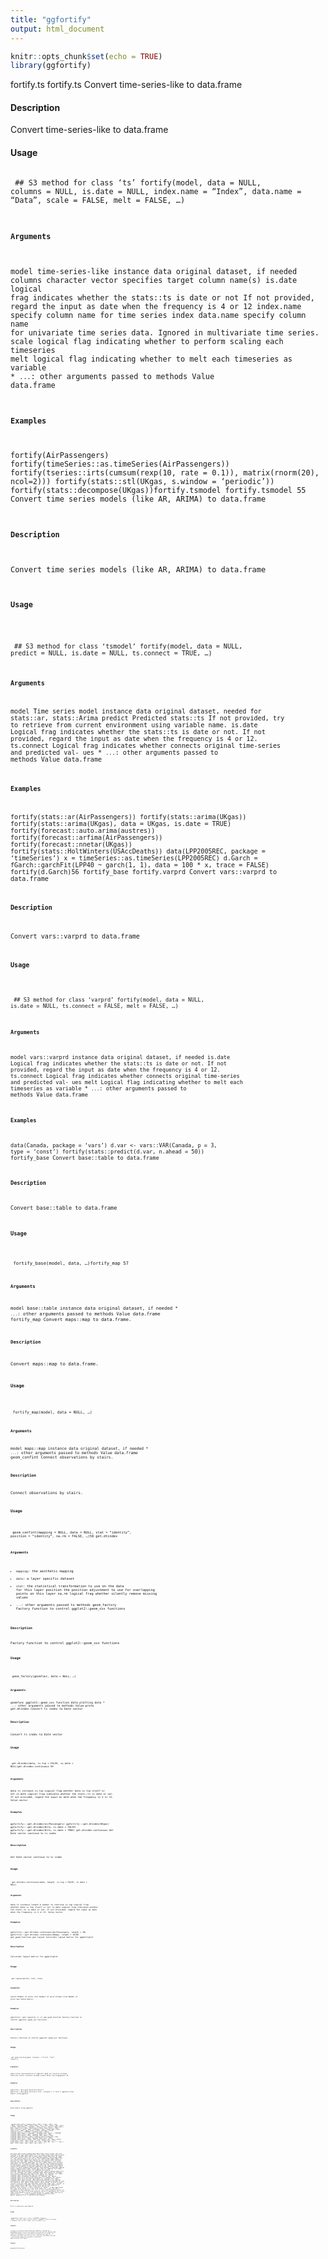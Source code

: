 ```yaml
---
title: "ggfortify"
output: html_document
---
```


```r
knitr::opts_chunk$set(echo = TRUE)
library(ggfortify)
```

fortify.ts
fortify.ts
Convert time-series-like to data.frame

#### Description 
 
Convert time-series-like to data.frame

#### Usage 
 <pre><code>
## S3 method for class 'ts'
fortify(model, data = NULL, columns = NULL, is.date = NULL,
index.name = "Index", data.name = "Data", scale = FALSE, melt = FALSE,
...)

#### Arguments 
 
model time-series-like instance
data original dataset, if needed
columns character vector specifies target column name(s)
is.date logical frag indicates whether the stats::ts is date or not If not provided,
regard the input as date when the frequency is 4 or 12
index.name specify column name for time series index
data.name specify column name for univariate time series data. Ignored in multivariate
time series.
scale logical flag indicating whether to perform scaling each timeseries
melt logical flag indicating whether to melt each timeseries as variable
* ``... ``: other arguments passed to methods
Value
data.frame

#### Examples 

fortify(AirPassengers)
fortify(timeSeries::as.timeSeries(AirPassengers))
fortify(tseries::irts(cumsum(rexp(10, rate = 0.1)), matrix(rnorm(20), ncol=2)))
fortify(stats::stl(UKgas, s.window = 'periodic'))
fortify(stats::decompose(UKgas))fortify.tsmodel
fortify.tsmodel
55
Convert time series models (like AR, ARIMA) to data.frame

#### Description 
 
Convert time series models (like AR, ARIMA) to data.frame

#### Usage 
 <pre><code>
## S3 method for class 'tsmodel'
fortify(model, data = NULL, predict = NULL,
is.date = NULL, ts.connect = TRUE, ...)

#### Arguments 
 
model Time series model instance
data original dataset, needed for stats::ar, stats::Arima
predict Predicted stats::ts If not provided, try to retrieve from current environment
using variable name.
is.date Logical frag indicates whether the stats::ts is date or not. If not provided,
regard the input as date when the frequency is 4 or 12.
ts.connect Logical frag indicates whether connects original time-series and predicted val-
ues
* ``... ``: other arguments passed to methods
Value
data.frame

#### Examples 

fortify(stats::ar(AirPassengers))
fortify(stats::arima(UKgas))
fortify(stats::arima(UKgas), data = UKgas, is.date = TRUE)
fortify(forecast::auto.arima(austres))
fortify(forecast::arfima(AirPassengers))
fortify(forecast::nnetar(UKgas))
fortify(stats::HoltWinters(USAccDeaths))
data(LPP2005REC, package = 'timeSeries')
x = timeSeries::as.timeSeries(LPP2005REC)
d.Garch = fGarch::garchFit(LPP40 ~ garch(1, 1), data = 100 * x, trace = FALSE)
fortify(d.Garch)56
fortify_base
fortify.varprd
Convert vars::varprd to data.frame

#### Description 
 
Convert vars::varprd to data.frame

#### Usage 
 <pre><code>
## S3 method for class 'varprd'
fortify(model, data = NULL, is.date = NULL,
ts.connect = FALSE, melt = FALSE, ...)

#### Arguments 
 
model vars::varprd instance
data original dataset, if needed
is.date Logical frag indicates whether the stats::ts is date or not. If not provided,
regard the input as date when the frequency is 4 or 12.
ts.connect Logical frag indicates whether connects original time-series and predicted val-
ues
melt Logical flag indicating whether to melt each timeseries as variable
* ``... ``: other arguments passed to methods
Value
data.frame

#### Examples 

data(Canada, package = 'vars')
d.var <- vars::VAR(Canada, p = 3, type = 'const')
fortify(stats::predict(d.var, n.ahead = 50))
fortify_base
Convert base::table to data.frame

#### Description 
 
Convert base::table to data.frame

#### Usage 
 <pre><code>
fortify_base(model, data, ...)fortify_map
57

#### Arguments 
 
model base::table instance
data original dataset, if needed
* ``... ``: other arguments passed to methods
Value
data.frame
fortify_map
Convert maps::map to data.frame.

#### Description 
 
Convert maps::map to data.frame.

#### Usage 
 <pre><code>
fortify_map(model, data = NULL, ...)

#### Arguments 
 
model maps::map instance
data original dataset, if needed
* ``... ``: other arguments passed to methods
Value
data.frame
geom_confint
Connect observations by stairs.

#### Description 
 
Connect observations by stairs.

#### Usage 
 <pre><code>
geom_confint(mapping = NULL, data = NULL, stat = "identity",
position = "identity", na.rm = FALSE, ...)58
get.dtindex

#### Arguments 
 
* ``mapping``: the aesthetic mapping
* ``data ``: a layer specific dataset
* ``stat ``:  the statistical transformation to use on the data for this layer
position the position adjustment to use for overlapping points on this layer
na.rm logical frag whether silently remove missing values
* ``... ``: other arguments passed to methods
geom_factory
Factory function to control ggplot2::geom_xxx functions

#### Description 
 
Factory function to control ggplot2::geom_xxx functions

#### Usage 
 <pre><code>
geom_factory(geomfunc, data = NULL, ...)

#### Arguments 
 
geomfunc ggplot2::geom_xxx function
data plotting data
* ``... ``: other arguments passed to methods
Value
proto
get.dtindex
Convert ts index to Date vector

#### Description 
 
Convert ts index to Date vector

#### Usage 
 <pre><code>
get.dtindex(data, is.tsp = FALSE, is.date = NULL)get.dtindex.continuous
59

#### Arguments 
 
data ts instance
is.tsp Logical frag whether data is tsp itself or not
is.date Logical frag indicates whether the stats::ts is date or not. If not provided,
regard the input as date when the frequency is 4 or 12.
Value
vector

#### Examples 

ggfortify:::get.dtindex(AirPassengers)
ggfortify:::get.dtindex(UKgas)
ggfortify:::get.dtindex(Nile, is.date = FALSE)
ggfortify:::get.dtindex(Nile, is.date = TRUE)
get.dtindex.continuous
Get Date vector continue to ts index

#### Description 
 
Get Date vector continue to ts index

#### Usage 
 <pre><code>
get.dtindex.continuous(data, length, is.tsp = FALSE, is.date = NULL)

#### Arguments 
 
data ts instance
length A number to continue
is.tsp Logical frag whether data is tsp itself or not
is.date Logical frag indicates whether the stats::ts is date or not. If not provided,
regard the input as date when the frequency is 4 or 12.
Value
vector

#### Examples 

ggfortify:::get.dtindex.continuous(AirPassengers, length = 10)
ggfortify:::get.dtindex.continuous(UKgas, length = 10)60
get_geom_function
get.layout
Calcurate layout matrix for ggmultiplot

#### Description 
 
Calcurate layout matrix for ggmultiplot

#### Usage 
 <pre><code>
get.layout(nplots, ncol, nrow)

#### Arguments 
 
nplots Number of plots
ncol Number of grid columns
nrow Number of grid rows
Value
matrix

#### Examples 

ggfortify:::get.layout(3, 2, 2)
get_geom_function
Factory function to control ggplot2::geom_xxx functions

#### Description 
 
Factory function to control ggplot2::geom_xxx functions

#### Usage 
 <pre><code>
get_geom_function(geom, allowed = c("line", "bar", "point"))

#### Arguments 
 
geom string representation of ggplot2::geom_xxx function
allowed character vector contains allowed values
Value
functionggbiplot
61

#### Examples 

ggfortify:::get_geom_function('point')
ggfortify:::get_geom_function('line', allowed = c('line'))
ggbiplot
Draw biplot using ggplot2.

#### Description 
 
Draw biplot using ggplot2.

#### Usage 
 <pre><code>
ggbiplot(plot.data, loadings.data = NULL, colour = NULL, size = NULL,
linetype = NULL, alpha = NULL, fill = NULL, shape = NULL,
label = FALSE, label.label = "rownames", label.colour = colour,
label.alpha = NULL, label.size = NULL, label.angle = NULL,
label.family = NULL, label.fontface = NULL, label.lineheight = NULL,
label.hjust = NULL, label.vjust = NULL, label.repel = FALSE,
loadings = FALSE, loadings.colour = "#FF0000", loadings.label = FALSE,
loadings.label.label = "rownames", loadings.label.colour = "#FF0000",
loadings.label.alpha = NULL, loadings.label.size = NULL,
loadings.label.angle = NULL, loadings.label.family = NULL,
loadings.label.fontface = NULL, loadings.label.lineheight = NULL,
loadings.label.hjust = NULL, loadings.label.vjust = NULL,
loadings.label.repel = FALSE, label.show.legend = NA, frame = FALSE,
frame.type = NULL, frame.colour = colour, frame.level = 0.95,
frame.alpha = 0.2, xlim = c(NA, NA), ylim = c(NA, NA), log = "",
main = NULL, xlab = NULL, ylab = NULL, asp = NULL, ...)

#### Arguments 
 
plot.data data.frame
loadings.data data.frame
colour colour
size size
linetype line type
alpha alpha
fill fill
shape shape
label Logical value whether to display data labels
label.label Column name used for label text
label.colour Colour for text labels62
ggbiplot
label.alpha Alpha for text labels
label.size Size for text labels
label.angle Angle for text labels
label.family Font family for text labels
label.fontface Fontface for text labels
label.lineheight
Lineheight for text labels
label.hjust Horizontal adjustment for text labels
label.vjust Vertical adjustment for text labels
label.repel Logical flag indicating whether to use ggrepel, enabling this may take some
time for plotting
loadings
Logical value whether to display loadings arrows
loadings.colour
Point colour for data
loadings.label Logical value whether to display loadings labels
loadings.label.label
Column name used for loadings text labels
loadings.label.colour
Colour for loadings text labels
loadings.label.alpha
Alpha for loadings text labels
loadings.label.size
Size for loadings text labels
loadings.label.angle
Angle for loadings text labels
loadings.label.family
Font family for loadings text labels
loadings.label.fontface
Fontface for loadings text labels
loadings.label.lineheight
Lineheight for loadings text labels
loadings.label.hjust
Horizontal adjustment for loadings text labels
loadings.label.vjust
Vertical adjustment for loadings text labels
loadings.label.repel
Logical flag indicating whether to use ggrepel automatically
label.show.legend
Logical value indicating whether to show the legend of text labels
frame Logical value whether to draw outliner convex / ellipse
frame.type Character specifying frame type. ’convex’ or types supporeted by ggplot2::stat_ellipse
can be used.ggcpgram
63
frame.colour Colour for frame
frame.level Passed for ggplot2::stat_ellipse ’s level. Ignored in ’convex’.
frame.alpha Alpha for frame
xlim limits for x axis
ylim limits for y axis
log which variables to log transform ("x", "y", or "xy")
main character vector or expression for plot title
xlab character vector or expression for x axis label
ylab character vector or expression for y axis label
asp the y/x aspect ratio
* ``... ``: other arguments passed to methods
Value
ggplot
ggcpgram
Plots a cumulative periodogram

#### Description 
 
Plots a cumulative periodogram

#### Usage 
 <pre><code>
ggcpgram(ts, taper = 0.1, colour = "#000000", linetype = "solid",
conf.int = TRUE, conf.int.colour = "#0000FF",
conf.int.linetype = "dashed", conf.int.fill = NULL,
conf.int.alpha = 0.3)

#### Arguments 
 
ts stats::ts instance
taper Proportion tapered in forming the periodogram
colour Line colour
linetype Line type
conf.int
Logical flag indicating whether to plot confidence intervals
conf.int.colour
line colour for confidence intervals
conf.int.linetype
line type for confidence intervals
conf.int.fill
fill colour for confidence intervals
* ``conf.int.alpha``: alpha for confidence intervals64
ggdistribution
Value
ggplot

#### Examples 

ggcpgram(AirPassengers)
